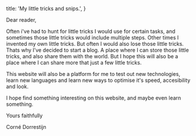 
  title: 'My little tricks and snips.',
}



Dear reader,

Often i've had to hunt for little tricks I would use for certain tasks,
and sometimes those little tricks would include multiple steps. Other
times I invented my own little tricks. But often I would also lose those
little tricks. Thats why I’ve decided to start a blog. A place where I
can store those little tricks, and also share them with the world. But I
hope this will also be a place where I can share more that just a few
little tricks.

This website will also be a platform for me to test out new technologies,
learn new languages and learn new ways to optimise it's speed, accesibility
and look.

I hope find something interesting on this website, and maybe even learn
something.

Yours faithfully

Corné Dorrestijn
